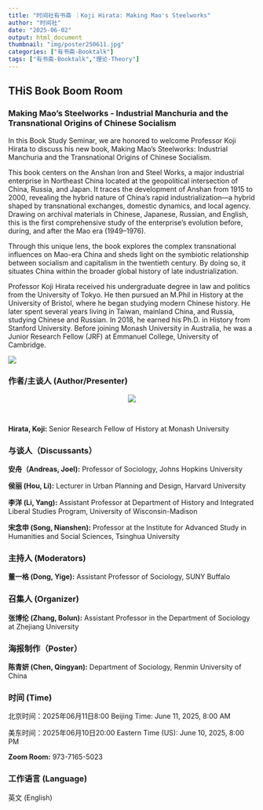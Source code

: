 ```yaml
---
title: "时间社有书斋 ｜Koji Hirata: Making Mao's Steelworks"
author: "时间社"
date: "2025-06-02"
output: html_document
thumbnail: "img/poster250611.jpg"
categories: ["有书斋-Booktalk"]
tags: ["有书斋-Booktalk","理论-Theory"]
---
```


## THiS Book Boom Room

### Making Mao's Steelworks - Industrial Manchuria and the Transnational Origins of Chinese Socialism

In this Book Study Seminar, we are honored to welcome Professor Koji Hirata to discuss his new book, Making Mao’s Steelworks: Industrial Manchuria and the Transnational Origins of Chinese Socialism.

This book centers on the Anshan Iron and Steel Works, a major industrial enterprise in Northeast China located at the geopolitical intersection of China, Russia, and Japan. It traces the development of Anshan from 1915 to 2000, revealing the hybrid nature of China’s rapid industrialization—a hybrid shaped by transnational exchanges, domestic dynamics, and local agency. Drawing on archival materials in Chinese, Japanese, Russian, and English, this is the first comprehensive study of the enterprise’s evolution before, during, and after the Mao era (1949–1976).

Through this unique lens, the book explores the complex transnational influences on Mao-era China and sheds light on the symbiotic relationship between socialism and capitalism in the twentieth century. By doing so, it situates China within the broader global history of late industrialization.

Professor Koji Hirata received his undergraduate degree in law and politics from the University of Tokyo. He then pursued an M.Phil in History at the University of Bristol, where he began studying modern Chinese history. He later spent several years living in Taiwan, mainland China, and Russia, studying Chinese and Russian. In 2018, he earned his Ph.D. in History from Stanford University. Before joining Monash University in Australia, he was a Junior Research Fellow (JRF) at Emmanuel College, University of Cambridge.

![](/img/logo1.png)

### 作者/主谈人 (Author/Presenter)

<center>
![](/img/koji.jpeg)
</center>
<br>

**Hirata, Koji:** Senior Research Fellow of History at Monash University

### 与谈人（Discussants）

**安舟（Andreas, Joel):** Professor of Sociology, Johns Hopkins University

**侯丽 (Hou, Li):** Lecturer in Urban Planning and Design, Harvard University

**李洋 (Li, Yang):** Assistant Professor at Department of History and Integrated Liberal Studies Program, University of Wisconsin-Madison

**宋念申 (Song, Nianshen):** Professor at the Institute for Advanced Study in Humanities and Social Sciences, Tsinghua University

### 主持人 (Moderators)

**董一格 (Dong, Yige):** Assistant Professor of Sociology, SUNY Buffalo

### 召集人 (Organizer)

**张博伦 (Zhang, Bolun):** Assistant Professor in the Department of Sociology at Zhejiang University

### 海报制作（Poster）

**陈青妍 (Chen, Qingyan):** Department of Sociology, Renmin University of China

### 时间 (Time)

北京时间：2025年06月11日8:00   Beijing Time: June 11, 2025, 8:00 AM

美东时间：2025年06月10日20:00    Eastern Time (US): June 10, 2025, 8:00 PM

**Zoom Room:** 973-7165-5023

### 工作语言 (Language)

英文 (English)